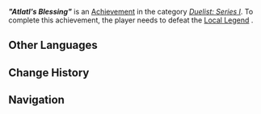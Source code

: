 {{Achievement Infobox
|title        = "Atlatl's Blessing"
|id           = 82247
|order id     = 2247
|category     = Duelist: Series I
|description  = Defeat Local Legend: Atlatl's Blessing.
|requirements = 
|primogems    = 5
|tracking     = 
|topic        = Local Legend;Nightsoul Totem;Rock-Cavernous Wayob Manifestation
|quest        = 
|hidden       = 
|set          = "Atlatl's Blessing" (Achievement)
|tier         = 1
|tiers_total  = 3
}}
'''''"Atlatl's Blessing"''''' is an [[Achievement]] in the category ''[[Duelist: Series I]]''. To complete this achievement, the player needs to defeat the [[Local Legend]] {{Enemy|Rock-Cavernous Wayob Manifestation|text="Atlatl's Blessing — Will of Plumes Swift}}.
<!--
==Gameplay Notes==
<gallery>
Achievement Atlatl's Blessing Location.png|Map Location
Achievement Atlatl's Blessing Location Context.png|Location Context
</gallery>
-->
==Other Languages==
{{Transclude|"Atlatl's Blessing" (Achievement)|Other Languages}}

==Change History==
{{Change History|5.0}}

==Navigation==
{{Achievement Navbox}}